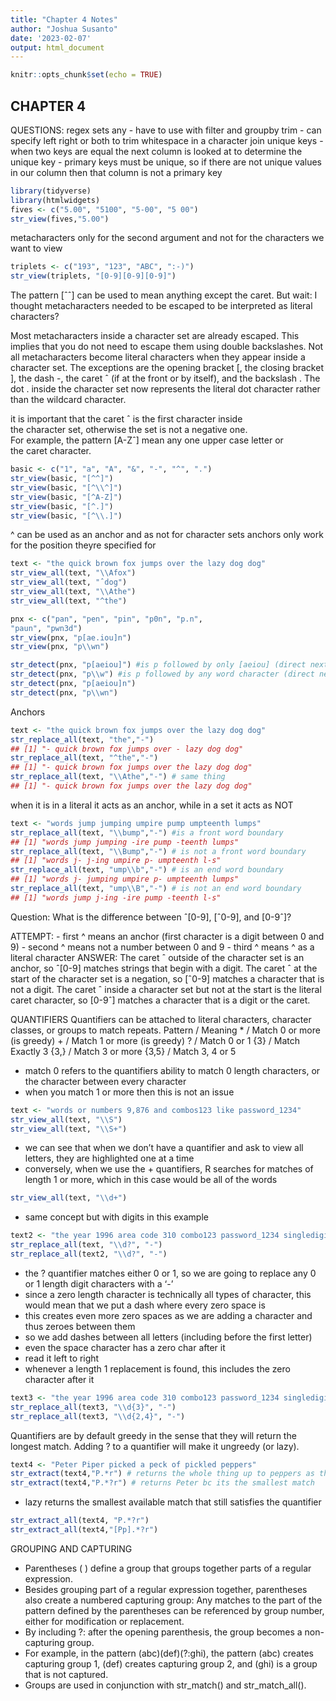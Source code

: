 ```yaml
---
title: "Chapter 4 Notes"
author: "Joshua Susanto"
date: '2023-02-07'
output: html_document
---
```


```r
knitr::opts_chunk$set(echo = TRUE)
```



## CHAPTER 4

QUESTIONS:
regex sets
any
- have to use with filter and groupby
trim 
- can specify left right or both to trim whitespace in a character
join unique keys
- when two keys are equal the next column is looked at to determine the unique key
- primary keys must be unique, so if there are not unique values in our column then that column is not a primary key

```r
library(tidyverse)
library(htmlwidgets)
fives <- c("5.00", "5100", "5-00", "5 00")
str_view(fives,"5.00") 
```

metacharacters only for the second argument and not for the characters we want to view

```r
triplets <- c("193", "123", "ABC", ":-)")
str_view(triplets, "[0-9][0-9][0-9]")
```

The pattern [ˆˆ] can be used to mean anything except the caret. But wait: I thought metacharacters needed to be escaped to be interpreted as literal characters?


Most metacharacters inside a character set are already escaped.
This implies that you do not need to escape them using double
backslashes.
Not all metacharacters become literal characters when they appear
inside a character set. The exceptions are the opening bracket [,
the closing bracket ], the dash -, the caret ˆ (if at the front or by
itself), and the backslash \.
The dot . inside the character set now represents the literal dot
character rather than the wildcard character.

it is important that the caret ˆ is the first character inside\
the character set, otherwise the set is not a negative one.\
For example, the pattern [A-Zˆ] mean any one upper case letter or\
the caret character.

```r
basic <- c("1", "a", "A", "&", "-", "^", ".")
str_view(basic, "[^^]")
str_view(basic, "[^\\^]")
str_view(basic, "[^A-Z]")
str_view(basic, "[^.]")
str_view(basic, "[^\\.]")
```


^ can be used as an anchor 
and as not for character sets 
anchors only work for the position theyre specified for

```r
text <- "the quick brown fox jumps over the lazy dog dog"
str_view_all(text, "\\Afox")
str_view_all(text, "ˆdog")
str_view_all(text, "\\Athe")
str_view_all(text, "^the")
```


```r
pnx <- c("pan", "pen", "pin", "p0n", "p.n",
"paun", "pwn3d")
str_view(pnx, "p[ae.iou]n")
str_view(pnx, "p\\wn")
```


```r
str_detect(pnx, "p[aeiou]") #is p followed by only [aeiou] (direct next character)
str_detect(pnx, "p\\w") #is p followed by any word character (direct next character only)
str_detect(pnx, "p[aeiou]n")
str_detect(pnx, "p\\wn") 
```


Anchors

```r
text <- "the quick brown fox jumps over the lazy dog dog"
str_replace_all(text, "the","-")
## [1] "- quick brown fox jumps over - lazy dog dog"
str_replace_all(text, "^the","-")
## [1] "- quick brown fox jumps over the lazy dog dog"
str_replace_all(text, "\\Athe","-") # same thing
## [1] "- quick brown fox jumps over the lazy dog dog"
```

when it is in a literal it acts as an anchor, while in a set it acts as NOT

```r
text <- "words jump jumping umpire pump umpteenth lumps"
str_replace_all(text, "\\bump","-") #is a front word boundary
## [1] "words jump jumping -ire pump -teenth lumps"
str_replace_all(text, "\\Bump","-") # is not a front word boundary
## [1] "words j- j-ing umpire p- umpteenth l-s"
str_replace_all(text, "ump\\b","-") # is an end word boundary
## [1] "words j- jumping umpire p- umpteenth lumps"
str_replace_all(text, "ump\\B","-") # is not an end word boundary     
## [1] "words jump j-ing -ire pump -teenth l-s"
```

Question: What is the difference between ˆ[0-9], [ˆ0-9], and
[0-9ˆ]?

ATTEMPT:
- first ^ means an anchor (first character is a digit between 0 and 9)
- second ^ means not a number between 0 and 9
- third ^ means ^ as a literal character 
ANSWER:
The caret ˆ outside of the character set is an anchor, so ˆ[0-9]
matches strings that begin with a digit.
The caret ˆ at the start of the character set is a negation, so
[ˆ0-9] matches a character that is not a digit.
The caret ˆ inside a character set but not at the start is the literal
caret character, so [0-9ˆ] matches a character that is a digit or
the caret.


QUANTIFIERS
Quantifiers can be attached to literal characters, character classes,
or groups to match repeats.
Pattern / Meaning
* / Match 0 or more (is greedy)
+ / Match 1 or more (is greedy)
? / Match 0 or 1
{3} / Match Exactly 3
{3,} / Match 3 or more
{3,5} / Match 3, 4 or 5

- match 0 refers to the quantifiers ability to match 0 length characters, or the character between every character
- when you match 1 or more then this is not an issue

```r
text <- "words or numbers 9,876 and combos123 like password_1234"
str_view_all(text, "\\S")
str_view_all(text, "\\S+")
```

- we can see that when we don't have a quantifier and ask to view all letters, they are highlighted one at a time
- conversely, when we use the + quantifiers, R searches for matches of length 1 or more, which in this case would be all of the words

```r
str_view_all(text, "\\d+")
```

- same concept but with digits in this example

```r
text2 <- "the year 1996 area code 310 combo123 password_1234 singledigit 5"
str_replace_all(text, "\\d?", "-")
str_replace_all(text2, "\\d?", "-")
```

- the ? quantifier matches either 0 or 1, so we are going to replace any 0 or 1 length digit characters with a '-'
- since a zero length character is technically all types of character, this would mean that we put a dash where every zero space is
- this creates even more zero spaces as we are adding a character and thus zeroes between them
- so we add dashes between all letters (including before the first letter) 
- even the space character has a zero char after it
- read it left to right
- whenever a length 1 replacement is found, this includes the zero character after it

```r
text3 <- "the year 1996 area code 310 combo123 password_1234 singledigit 5"
str_replace_all(text3, "\\d{3}", "-")
str_replace_all(text3, "\\d{2,4}", "-")
```

Quantifiers are by default greedy in the sense that they will return the
longest match.
Adding ? to a quantifier will make it ungreedy (or lazy).
``` r
text4 <- "Peter Piper picked a peck of pickled peppers"
str_extract(text4,"P.*r") # returns the whole thing up to peppers as that is the biggest match
str_extract(text4,"P.*?r") # returns Peter bc its the smallest match
```
- lazy returns the smallest available match that still satisfies the quantifier

```r
str_extract_all(text4, "P.*?r")
str_extract_all(text4,"[Pp].*?r")
```


GROUPING AND CAPTURING

- Parentheses ( ) define a group that groups together parts of a regular expression.
- Besides grouping part of a regular expression together, parentheses also create a numbered capturing group: Any matches to the part of the pattern defined by the parentheses can be referenced by group number, either for modification or replacement.
- By including ?: after the opening parenthesis, the group becomes a non-capturing group.
- For example, in the pattern (abc)(def)(?:ghi), the pattern (abc) creates capturing group 1, (def) creates capturing group 2, and (ghi) is a group that is not captured.
- Groups are used in conjunction with str_match() and str_match_all().
















